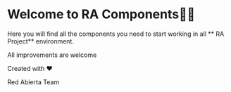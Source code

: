 
<Meta title="Red Abierta/Introduction" />

# Welcome to RA Components👋🏻

Here you will find all the components you need to start working in all ** RA Project** environment.

All improvements are welcome

Created with ❤️

Red Abierta Team
